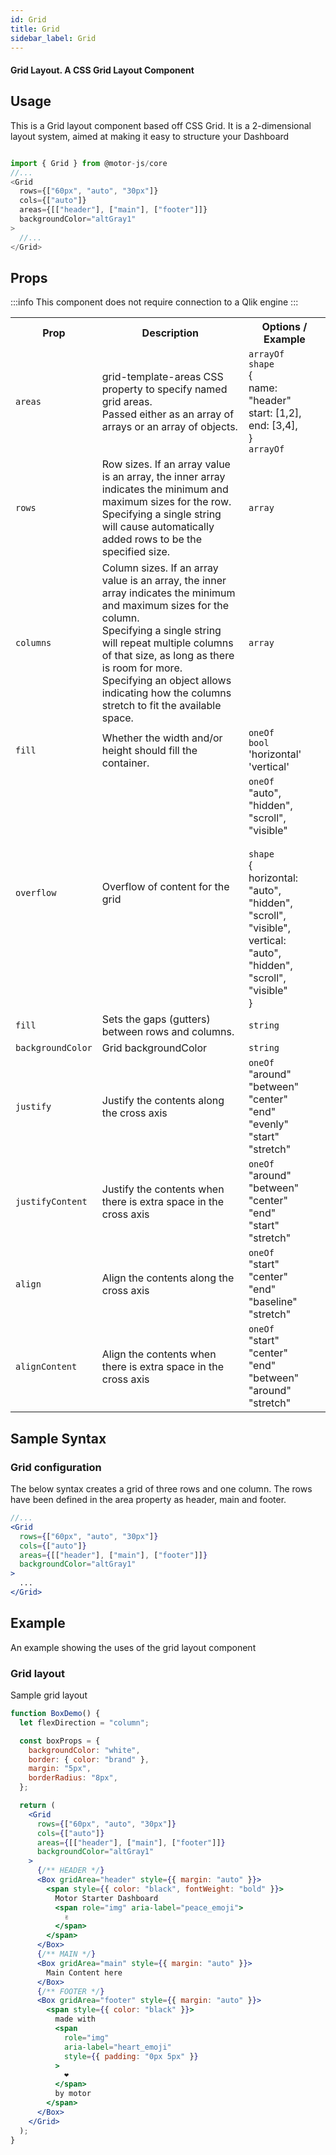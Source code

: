 ```yaml
---
id: Grid
title: Grid
sidebar_label: Grid
---
```


#### Grid Layout. A CSS Grid Layout Component

## Usage

This is a Grid layout component based off CSS Grid. It is a 2-dimensional layout system, 
aimed at making it easy to structure your Dashboard


```javascript

import { Grid } from @motor-js/core
//...
<Grid
  rows={["60px", "auto", "30px"]}
  cols={["auto"]}
  areas={[["header"], ["main"], ["footer"]]}
  backgroundColor="altGray1"
>
  //...
</Grid>

```


## Props

:::info
This component does not require connection to a Qlik engine
:::

<table>
  <tr>
    <th>Prop</th>
    <th>Description</th>
    <th>Options / Example</th>
  </tr>
  <tr>
    <td>
      <code>areas</code>
    </td>
    <td>
      grid-template-areas CSS property to specify named grid areas.
     <br />
      Passed either as an array of arrays or an array of objects.
    </td>
    <td>
      <code>arrayOf</code><br />
      <code>shape</code><br />
      &#123;<br />
      name: "header"<br />
      start: [1,2],<br />
      end: [3,4],<br />
      &#125;<br />
      <code>arrayOf</code><br />
    </td>
  </tr>
  <tr>
    <td>
      <code>rows</code>
    </td>
    <td>
      Row sizes. If an array value is an array, the inner array indicates the
      minimum and maximum sizes for the row.
     <br /> Specifying a single string will cause automatically added rows to be
      the specified size.
    </td>
    <td>
      <code>array</code><br />
    </td>
  </tr>
  <tr>
    <td>
      <code>columns</code>
    </td>
    <td>
      Column sizes. If an array value is an array, the inner array indicates the
      minimum and maximum sizes for the column.
     <br /> Specifying a single string will repeat multiple columns of that size,
      as long as there is room for more.
     <br /> Specifying an object allows indicating how the columns stretch to
      fit the available space.
    </td>
    <td>
      <code>array</code><br />
    </td>
  </tr>
  <tr>
    <td>
      <code>fill</code>
    </td>
    <td>Whether the width and/or height should fill the container.</td>
    <td>
      <code>oneOf</code><br />
      <code>bool</code><br />
      'horizontal'
     <br /> 'vertical'
     <br />
    </td>
  </tr>
  <tr>
    <td>
      <code>overflow</code>
    </td>
    <td>Overflow of content for the grid</td>
    <td>
      <code>oneOf</code>
     <br />
      "auto", "hidden", "scroll", "visible"
     <br />
     <br />
      <code>shape</code><br />
      &#123;<br />
      horizontal: "auto", "hidden", "scroll", "visible",<br />
      vertical: "auto", "hidden", "scroll", "visible"<br />
      &#125;
    </td>
  </tr>
  <tr>
    <td>
      <code>fill</code>
    </td>
    <td>Sets the gaps (gutters) between rows and columns.</td>
    <td>
      <code>string</code><br />
    </td>
  </tr>
  <tr>
    <td>
      <code>backgroundColor</code>
    </td>
    <td>Grid backgroundColor</td>
    <td>
      <code>string</code>
     <br />
    </td>
  </tr> <tr>
    <td>
      <code>justify</code>
    </td>
    <td>Justify the contents along the cross axis</td>
    <td>
      <code>oneOf</code>
     <br />
      "around"<br />
      "between"<br />
      "center"<br />
      "end"<br />
      "evenly"<br />
      "start"<br />
      "stretch"<br />
    </td>
  </tr>
  <tr>
    <td>
      <code>justifyContent</code>
    </td>
    <td>Justify the contents when there is extra space in the cross axis</td>
    <td>
      <code>oneOf</code>
     <br />
      "around"
     <br />
      "between"
     <br />
      "center"
     <br />
      "end"
     <br />
      "start"
     <br />
      "stretch"
     <br />
    </td>
  </tr>
  <tr>
    <td>
      <code>align</code>
    </td>
    <td>Align the contents along the cross axis</td>
    <td>
      <code>oneOf</code>
     <br />
      "start"
     <br /> "center"
     <br /> "end"
     <br /> "baseline"
     <br /> "stretch"
     <br />
    </td>
  </tr>
  <tr>
    <td>
      <code>alignContent</code>
    </td>
    <td>Align the contents when there is extra space in the cross axis</td>
    <td>
      <code>oneOf</code>
     <br />
      "start"<br />
      "center"<br />
      "end"<br />
      "between"<br />
      "around"<br />
      "stretch"<br />
    </td>
  </tr>
</table>

## Sample Syntax

### Grid configuration

The below syntax creates a grid of three rows and one column. 
The rows have been defined in the area property as header, main and footer.

```jsx {11}
//...
<Grid
  rows={["60px", "auto", "30px"]}
  cols={["auto"]}
  areas={[["header"], ["main"], ["footer"]]}
  backgroundColor="altGray1"
>
  ...
</Grid>
````

## Example

An example showing the uses of the grid layout component

### Grid layout

Sample grid layout

```jsx
function BoxDemo() {
  let flexDirection = "column";

  const boxProps = {
    backgroundColor: "white",
    border: { color: "brand" },
    margin: "5px",
    borderRadius: "8px",
  };

  return (
    <Grid
      rows={["60px", "auto", "30px"]}
      cols={["auto"]}
      areas={[["header"], ["main"], ["footer"]]}
      backgroundColor="altGray1"
    >
      {/** HEADER */}
      <Box gridArea="header" style={{ margin: "auto" }}>
        <span style={{ color: "black", fontWeight: "bold" }}>
          Motor Starter Dashboard
          <span role="img" aria-label="peace_emoji">
            ✌️
          </span>
        </span>
      </Box>
      {/** MAIN */}
      <Box gridArea="main" style={{ margin: "auto" }}>
        Main Content here
      </Box>
      {/** FOOTER */}
      <Box gridArea="footer" style={{ margin: "auto" }}>
        <span style={{ color: "black" }}>
          made with
          <span
            role="img"
            aria-label="heart_emoji"
            style={{ padding: "0px 5px" }}
          >
            ❤️
          </span>
          by motor
        </span>
      </Box>
    </Grid>
  );
}
```

